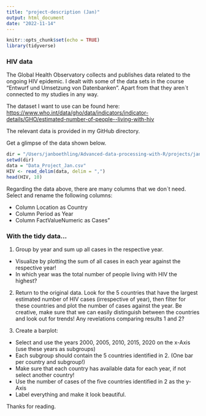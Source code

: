 ```yaml
---
title: "project-description (Jan)"
output: html_document
date: "2022-11-14"
---
```


```r
knitr::opts_chunk$set(echo = TRUE)
library(tidyverse)
```

### HIV data

The Global Health Observatory collects and publishes data related to the ongoing HIV epidemic. I dealt with some of the data sets in the course "Entwurf und Umsetzung von Datenbanken". Apart from that they aren´t connected to my studies in any way.

The dataset I want to use can be found here: <https://www.who.int/data/gho/data/indicators/indicator-details/GHO/estimated-number-of-people--living-with-hiv>

The relevant data is provided in my GitHub directory.

Get a glimpse of the data shown below.

```r
dir = "/Users/janboethling/Advanced-data-processing-with-R/projects/jan-boethling"
setwd(dir)
data = "Data_Project_Jan.csv"
HIV <- read_delim(data, delim = ",")
head(HIV, 10)
```

Regarding the data above, there are many columns that we don´t need. Select and rename the following columns:

- Column Location as Country
- Column Period as Year
- Column FactValueNumeric as Cases"

### With the tidy data...
1.
Group by year and sum up all cases in the respective year. 
- Visualize by plotting the sum of all cases in each year against the respective year!
- In which year was the total number of people living with HIV the highest?

2.
Return to the original data.
Look for the 5 countries that have the largest estimated number of HIV cases (irrespective of year), then filter for these countries and plot the number of cases against the year. Be creative, make sure that we can easily distinguish between the countries and look out for trends!
Any revelations comparing results 1 and 2?

3.
Create a barplot:
- Select and use the years 2000, 2005, 2010, 2015, 2020 on the x-Axis (use these years as subgroups)
- Each subgroup should contain the 5 countries identified in 2. (One bar per country and subgroup!)
- Make sure that each country has available data for each year, if not select another country!
- Use the number of cases of the five countries identified in 2 as the y-Axis
- Label everything and make it look beautiful. 

Thanks for reading.
